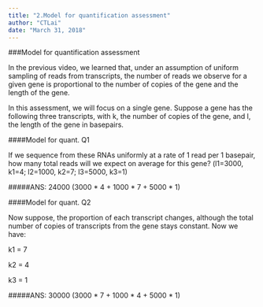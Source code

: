 ```yaml
---
title: "2.Model for quantification assessment"
author: "CTLai"
date: "March 31, 2018"
---
```


###Model for quantification assessment

In the previous video, we learned that, under an assumption of uniform sampling of reads from transcripts, the number of reads we observe for a given gene is proportional to the number of copies of the gene and the length of the gene.

In this assessment, we will focus on a single gene. Suppose a gene has the following three transcripts, with k, the number of copies of the gene, and l, the length of the gene in basepairs.

####Model for quant. Q1

If we sequence from these RNAs uniformly at a rate of 1 read per 1 basepair, how many total reads will we expect on average for this gene?
(l1=3000, k1=4; l2=1000, k2=7; l3=5000, k3=1)

#####ANS: 24000 (3000 * 4 + 1000 * 7 + 5000 * 1)

####Model for quant. Q2

Now suppose, the proportion of each transcript changes, although the total number of copies of transcripts from the gene stays constant. Now we have:

k1 = 7

k2 = 4

k3 = 1

#####ANS: 30000 (3000 * 7 + 1000 * 4 + 5000 * 1)

